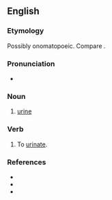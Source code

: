 ==English==

===Etymology===
Possibly onomatopoeic. Compare {{m|en|piddle}}.

===Pronunciation===
* {{rhymes|ɪtəl|lang=en}}

===Noun===
{{en-noun|-}}

# {{lb|en|Northumbria}} [[urine]]

===Verb===
{{en-verb|pittl}}

# {{lb|en|Northumbria}} To [[urinate]].

===References===
* {{R:Northeast Dialect 2005}}
* {{R:New Geordie Dictionary 1987}}
* {{R:Todds Geordie 1977}}